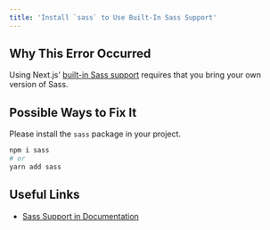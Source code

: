 ```yaml
---
title: 'Install `sass` to Use Built-In Sass Support'
---
```


## Why This Error Occurred

Using Next.js' [built-in Sass support](/docs/pages/guides/sass) requires that you bring your own version of Sass.

## Possible Ways to Fix It

Please install the `sass` package in your project.

```bash filename="Terminal"
npm i sass
# or
yarn add sass
```

## Useful Links

- [Sass Support in Documentation](/docs/pages/guides/sass)
